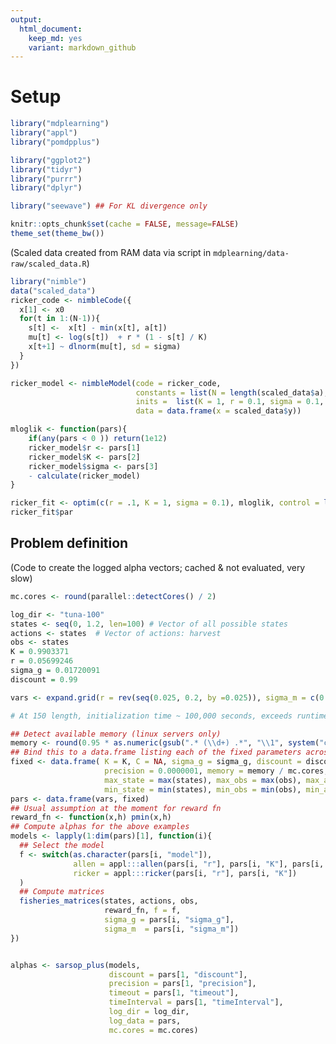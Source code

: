 ```yaml
---
output:
  html_document: 
    keep_md: yes
    variant: markdown_github
---  
```


# Setup

```r
library("mdplearning")
library("appl")
library("pomdpplus")

library("ggplot2")
library("tidyr")
library("purrr")
library("dplyr")

library("seewave") ## For KL divergence only

knitr::opts_chunk$set(cache = FALSE, message=FALSE)
theme_set(theme_bw())
```

(Scaled data created from RAM data via script in `mdplearning/data-raw/scaled_data.R`)



```r
library("nimble")
data("scaled_data")
ricker_code <- nimbleCode({
  x[1] <- x0
  for(t in 1:(N-1)){
    s[t] <-  x[t] - min(x[t], a[t])
    mu[t] <- log(s[t])  + r * (1 - s[t] / K) 
    x[t+1] ~ dlnorm(mu[t], sd = sigma) 
  }
})

ricker_model <- nimbleModel(code = ricker_code, 
                            constants = list(N = length(scaled_data$a), a = scaled_data$a),
                            inits =  list(K = 1, r = 0.1, sigma = 0.1, x0 = scaled_data$y[1]), 
                            data = data.frame(x = scaled_data$y))

mloglik <- function(pars){
    if(any(pars < 0 )) return(1e12)
    ricker_model$r <- pars[1]
    ricker_model$K <- pars[2]
    ricker_model$sigma <- pars[3]
    - calculate(ricker_model)
}

ricker_fit <- optim(c(r = .1, K = 1, sigma = 0.1), mloglik, control = list(maxit = 20000))
ricker_fit$par
```



## Problem definition

(Code to create the logged alpha vectors; cached & not evaluated, very slow)

```r
mc.cores <- round(parallel::detectCores() / 2)

log_dir <- "tuna-100"
states <- seq(0, 1.2, len=100) # Vector of all possible states
actions <- states  # Vector of actions: harvest
obs <- states
K = 0.9903371
r = 0.05699246
sigma_g = 0.01720091
discount = 0.99

vars <- expand.grid(r = rev(seq(0.025, 0.2, by =0.025)), sigma_m = c(0.1, 0.3, 0.5))

# At 150 length, initialization time ~ 100,000 seconds, exceeds runtime

## Detect available memory (linux servers only)
memory <- round(0.95 * as.numeric(gsub(".* (\\d+) .*", "\\1", system("cat /proc/meminfo", intern=TRUE)[1])))
## Bind this to a data.frame listing each of the fixed parameters across all runs
fixed <- data.frame( K = K, C = NA, sigma_g = sigma_g, discount = discount, model = "ricker", 
                     precision = 0.0000001, memory = memory / mc.cores, timeout = 50000, timeInterval = 5000,
                     max_state = max(states), max_obs = max(obs), max_action = max(actions), 
                     min_state = min(states), min_obs = min(obs), min_action = min(actions))
pars <- data.frame(vars, fixed)
## Usual assumption at the moment for reward fn
reward_fn <- function(x,h) pmin(x,h)
## Compute alphas for the above examples
models <- lapply(1:dim(pars)[1], function(i){
  ## Select the model
  f <- switch(as.character(pars[i, "model"]), 
              allen = appl:::allen(pars[i, "r"], pars[i, "K"], pars[i, "C"]),
              ricker = appl:::ricker(pars[i, "r"], pars[i, "K"])
  )
  ## Compute matrices
  fisheries_matrices(states, actions, obs, 
                     reward_fn, f = f, 
                     sigma_g = pars[i, "sigma_g"], 
                     sigma_m  = pars[i, "sigma_m"])
})



```

```r

alphas <- sarsop_plus(models, 
                      discount = pars[1, "discount"], 
                      precision = pars[1, "precision"], 
                      timeout = pars[1, "timeout"],
                      timeInterval = pars[1, "timeInterval"],
                      log_dir = log_dir, 
                      log_data = pars,
                      mc.cores = mc.cores)
```
